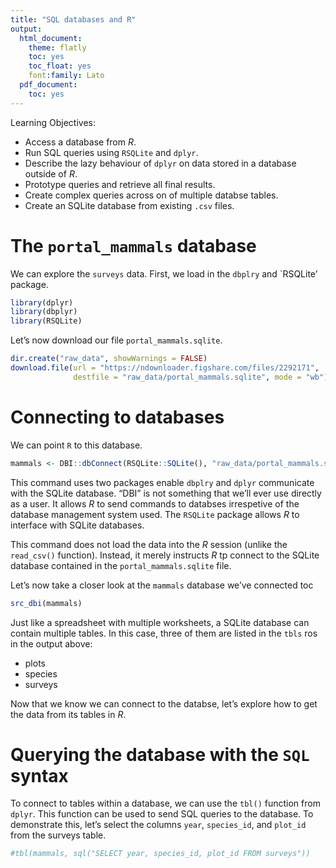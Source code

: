 ```yaml
---
title: "SQL databases and R"
output:
  html_document:
    theme: flatly
    toc: yes
    toc_float: yes
    font:family: Lato
  pdf_document:
    toc: yes
---
```


Learning Objectives:

- Access a database from *R*.
- Run SQL queries using `RSQLite` and `dplyr`.
- Describe the lazy behaviour of `dplyr` on data stored in a database outside of *R*.
- Prototype queries and retrieve all final results.
- Create complex queries across on of multiple databse tables.
- Create an SQLite database from existing `.csv` files.

# The `portal_mammals` database

We can explore the `surveys` data. First, we load in the `dbplry` and `RSQLite' package.

```r
library(dplyr)
library(dbplyr)
library(RSQLite)
```

Let's now download our file `portal_mammals.sqlite`. 

```r
dir.create("raw_data", showWarnings = FALSE)
download.file(url = "https://ndownloader.figshare.com/files/2292171",
              destfile = "raw_data/portal_mammals.sqlite", mode = "wb")
```

# Connecting to databases

We can point `R` to this database.

```r
mammals <- DBI::dbConnect(RSQLite::SQLite(), "raw_data/portal_mammals.sqlit")
```

This command uses two packages enable `dbplry` and `dplyr` communicate with the SQLite database. "DBI" is not something that we'll ever use directly as a user. It allows *R* to send commands to databses irrespetive of the database management system used. The `RSQLite` package allows *R* to interface with SQLite databases.

This command does not load the data into the *R* session (unlike the `read_csv()` function). Instead, it merely instructs *R* tp connect to the SQLite database contained in the `portal_mammals.sqlite` file.

Let's now take a closer look at the `mammals` database we've connected toc

```r
src_dbi(mammals)
```

Just like a spreadsheet with multiple worksheets, a SQLite database can contain multiple tables. In this case, three of them are listed in the `tbls` ros in the output above:

- plots
- species
- surveys
  
Now that we know we can connect to the databse, let's explore how to get the data from its tables in *R*.

# Querying the database with the `SQL` syntax

To connect to tables within a database, we can use the `tbl()` function from `dplyr`. This function can be used to send SQL queries to the database. To demonstrate this, let's select the columns `year`, `species_id`, and `plot_id` from the surveys table.

```r
#tbl(mammals, sql("SELECT year, species_id, plot_id FROM surveys"))
```



